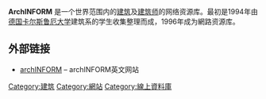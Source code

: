 {{noteTA
|G1=IT
}}
'''ArchINFORM''' 是一个世界范围内的[[建筑|建筑]]及[[建筑师|建筑师]]的网络资源库。最初是1994年由[[德国|德国]][[卡尔斯鲁厄大学|卡尔斯鲁厄大学]]建筑系的学生收集整理而成，1996年成为網路资源库。

== 外部链接 ==
*[https://www.archinform.net archINFORM]{{Wayback|url=https://www.archinform.net/ |date=20081011023907 }} – archINFORM英文网站
<!--建議在此分類被建立後，從此頁中移除[[Category:網站|Category:網站]]分類，因為此分類將會是[[Category:網站|Category:網站]]的子分類-->

[[Category:建筑|Category:建筑]]
[[Category:網站|Category:網站]]
[[Category:線上資料庫|Category:線上資料庫]]